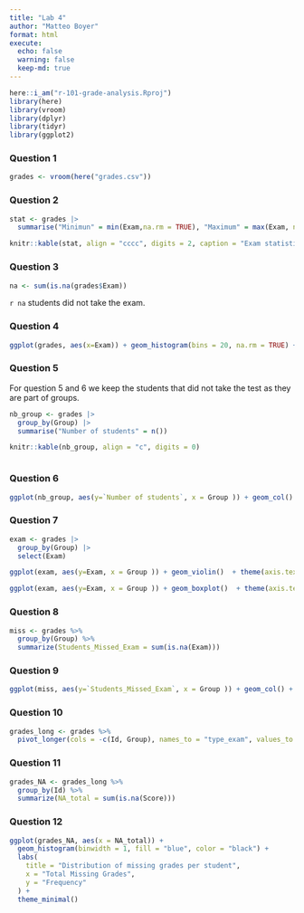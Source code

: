 ```yaml
---
title: "Lab 4"
author: "Matteo Boyer"
format: html
execute:
  echo: false
  warning: false
  keep-md: true
---
```


```r
here::i_am("r-101-grade-analysis.Rproj")
library(here)
library(vroom)
library(dplyr)
library(tidyr)
library(ggplot2)
```

### Question 1
```r
grades <- vroom(here("grades.csv"))
```


### Question 2

```r

stat <- grades |>
  summarise("Minimun" = min(Exam,na.rm = TRUE), "Maximum" = max(Exam, na.rm = TRUE), "Mean" = mean(Exam, na.rm = TRUE), "Median" = median(Exam, na.rm = TRUE))

knitr::kable(stat, align = "cccc", digits = 2, caption = "Exam statistics")
```

### Question 3

```r

na <- sum(is.na(grades$Exam))

```

`r na` students did not take the exam.

### Question 4



```r

ggplot(grades, aes(x=Exam)) + geom_histogram(bins = 20, na.rm = TRUE) + labs(y = "Number of students", title = "Distribution of the exam grades")

```
### Question 5

For question 5 and 6 we keep the students that did not take the test as they are part of groups.

```r

nb_group <- grades |>
  group_by(Group) |>
  summarise("Number of students" = n())

knitr::kable(nb_group, align = "c", digits = 0)



```

### Question 6

```r

ggplot(nb_group, aes(y=`Number of students`, x = Group )) + geom_col() + theme(axis.text.x = element_text(angle=90))

```

### Question 7

```r

exam <- grades |>
  group_by(Group) |>
  select(Exam)

ggplot(exam, aes(y=Exam, x = Group )) + geom_violin()  + theme(axis.text.x = element_text(angle=90)) + labs(y = "Exam grades", title = "Distribution of the exam grades by group")

ggplot(exam, aes(y=Exam, x = Group )) + geom_boxplot()  + theme(axis.text.x = element_text(angle=90)) + labs(y = "Exam grades", title = "Distribution of the exam grades by group")

```

### Question 8

```r

miss <- grades %>%
  group_by(Group) %>%
  summarize(Students_Missed_Exam = sum(is.na(Exam)))

```
### Question 9

```r

ggplot(miss, aes(y=`Students_Missed_Exam`, x = Group )) + geom_col() + theme(axis.text.x = element_text(angle=90))+ labs(y = "Number of students who missed the exam", title = "Number of students who missed the exam by group")

```
### Question 10

```r

grades_long <- grades %>%
  pivot_longer(cols = -c(Id, Group), names_to = "type_exam", values_to = "Score")

```

### Question 11

```r
grades_NA <- grades_long %>%
  group_by(Id) %>%
  summarize(NA_total = sum(is.na(Score)))

```

### Question 12

```r
ggplot(grades_NA, aes(x = NA_total)) +
  geom_histogram(binwidth = 1, fill = "blue", color = "black") +
  labs(
    title = "Distribution of missing grades per student",
    x = "Total Missing Grades",
    y = "Frequency"
  ) +
  theme_minimal()

```

